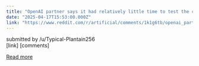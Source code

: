 ```yaml
---
title: "OpenAI partner says it had relatively little time to test the company's o3 AI model"
date: "2025-04-17T15:53:00.000Z"
link: "https://www.reddit.com/r/artificial/comments/1k1g6tb/openai_partner_says_it_had_relatively_little_time/"
---
```


submitted by    /u/Typical-Plantain256  
 [link]   [comments]

[Read more](https://www.reddit.com/r/artificial/comments/1k1g6tb/openai_partner_says_it_had_relatively_little_time/)
